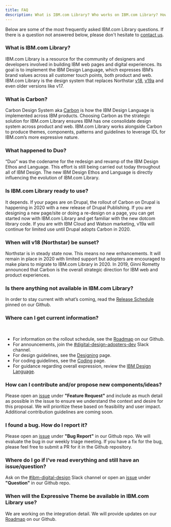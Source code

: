 ```yaml
---
title: FAQ
description: What is IBM.com Library? Who works on IBM.com Library? How can I contribute? Here, we answer some of our frequently asked questions.
---
```


<PageDescription>

Below are some of the most frequently asked IBM.com Library questions. If there is a question not answered below, please don't hesitate to [contact us](https://cognitive-app.slack.com/archives/C2PLX8GQ6). 

</PageDescription>


### What is IBM.com Library?
IBM.com Library is a resource for the community of designers and developers involved in building IBM web pages and digital experiences. Its goal is to implement the IBM Design Language, which expresses IBM’s brand values across all customer touch points, both product and web.  IBM.com Library is the design system that replaces Northstar [v18](https://www.ibm.com/standards/web/v18/design/), [v19a](https://www.ibm.com/standards/web/faq.html) and even older versions like v17.

### What is Carbon?
Carbon Design System aka [Carbon](https://www.carbondesignsystem.com) is how the IBM Design Language is implemented across IBM products. Choosing Carbon as the strategic solution for IBM.com Library ensures IBM has one consolidate design system across product and web. IBM.com Library works alongside Carbon to produce themes, components, patterns and guidelines to leverage IDL for IBM.com’s more expressive nature.

### What happened to Duo?
“Duo” was the codename for the redesign and revamp of the IBM Design Ethos and Language. This effort is still being carried out today throughout all of IBM Design. The new IBM Design Ethos and Language is directly influencing the evolution of IBM.com Library.

### Is IBM.com Library ready to use? 
It depends.  If your pages are on Drupal, the rollout of Carbon on Drupal is happening in 2020 with a new release of Drupal Publishing. If you are designing a new page/site or doing a re-design on a page, you can get started now with IBM.com Library and get familiar with the new dotcom library code. If you are with IBM Cloud and Watson marketing, v19a will continue for limited use until Drupal adopts Carbon in 2020.

### When will v18 (Northstar) be sunset?
Northstar is in steady state now.  This means no new enhancements. It will remain in place in 2020 with limited support but adopters are encouraged to make plans to migrate to IBM.com Library in 2020. In 2019, Ginni Rometty announced that Carbon is the overall strategic direction for IBM web and product experiences.  

### Is there anything not available in IBM.com Library?
In order to stay current with what’s coming, read the [Release Schedule]( https://github.com/carbon-design-system/ibm-dotcom-library/issues) pinned on our Github.  

### Where can I get current information?
<br/>

* For information on the rollout schedule, see the [Roadmap](https://github.com/carbon-design-system/ibm-dotcom-library/wiki/Roadmap) on our Github.  
* For announcements, join the [#digital-design-adopters-dev](https://cognitive-app.slack.com/messages/CNEG9HNBW) Slack channel.
* For design guidelines, see the [Designing](/../get-started/designing) page.
* For coding guidelines, see the [Coding](/../get-started/coding) page.
* For guidance regarding overall expression, review the [IBM Design Language](https://www.ibm.com/design/language/).

### How can I contribute and/or propose new components/ideas?
Please open an [issue]( https://github.com/carbon-design-system/ibm-dotcom-library/issues/new/choose) under **"Feature Request"** and include as much detail as possible in the issue to ensure we understand the context and desire for this proposal. We will prioritize these based on feasibility and user impact. Additional contribution guidelines are coming soon.

### I found a bug. How do I report it?
Please open an [issue]( https://github.com/carbon-design-system/ibm-dotcom-library/issues/new/choose) under **"Bug Report"** in our Github repo. We will evaluate the bug in our weekly triage meeting. If you have a fix for the bug, please feel free to submit a PR for it in the Github repository.

### Where do I go if I’ve read everything and still have an issue/question?
Ask on the [#ibm-digital-design](https://cognitive-app.slack.com/archives/C2PLX8GQ6) Slack channel or open an [issue]( https://github.com/carbon-design-system/ibm-dotcom-library/issues/new/choose) under **"Question"** in our Github repo.

### When will the Expressive Theme be available in IBM.com Library use?
We are working on the integration detail.  We will provide updates on our [Roadmap](https://github.com/carbon-design-system/ibm-dotcom-library/wiki/Roadmap) on our Github.
